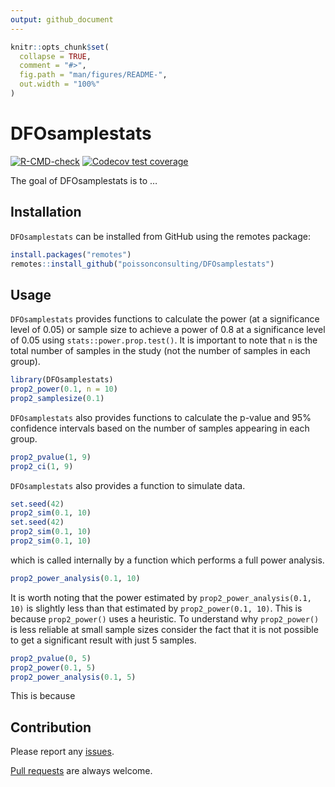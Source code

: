 ```yaml
---
output: github_document
---
```


<!-- README.md is generated from README.Rmd. Please edit that file -->

```r
knitr::opts_chunk$set(
  collapse = TRUE,
  comment = "#>",
  fig.path = "man/figures/README-",
  out.width = "100%"
)
```

# DFOsamplestats

<!-- badges: start -->
[![R-CMD-check](https://github.com/poissonconsulting/DFOsamplestats/actions/workflows/R-CMD-check.yaml/badge.svg)](https://github.com/poissonconsulting/DFOsamplestats/actions/workflows/R-CMD-check.yaml)
[![Codecov test coverage](https://codecov.io/gh/poissonconsulting/DFOsamplestats/branch/main/graph/badge.svg)](https://app.codecov.io/gh/poissonconsulting/DFOsamplestats?branch=main)
<!-- badges: end -->

The goal of DFOsamplestats is to ...

## Installation

`DFOsamplestats` can be installed from GitHub using the remotes package:

```r
install.packages("remotes")
remotes::install_github("poissonconsulting/DFOsamplestats")
```

## Usage

`DFOsamplestats` provides functions to calculate the power (at a significance level of 0.05) or sample size to achieve a power of 0.8 at a significance level of 0.05 using `stats::power.prop.test()`.
It is important to note that `n` is the total number of samples in the study (not the number of samples in each group).

```r
library(DFOsamplestats)
prop2_power(0.1, n = 10)
prop2_samplesize(0.1)
```
`DFOsamplestats` also provides functions to calculate the p-value and 95% confidence intervals based on the number of samples appearing in each group.
```r
prop2_pvalue(1, 9)
prop2_ci(1, 9)
```

`DFOsamplestats` also provides a function to simulate data.

```r
set.seed(42)
prop2_sim(0.1, 10)
set.seed(42)
prop2_sim(0.1, 10)
prop2_sim(0.1, 10)
```
which is called internally by a function which performs a full power analysis.
```r
prop2_power_analysis(0.1, 10)
```

It is worth noting that the power estimated by `prop2_power_analysis(0.1, 10)`
is slightly less than that estimated by `prop2_power(0.1, 10)`.
This is because `prop2_power()` uses a heuristic. 
To understand why `prop2_power()` is less reliable at small sample sizes
consider the fact that it is not possible to get a significant
result with just 5 samples.
```r
prop2_pvalue(0, 5)
prop2_power(0.1, 5)
prop2_power_analysis(0.1, 5)
```

This is because

## Contribution

Please report any [issues](https://github.com/poissonconsulting/DFOsamplestats/issues).

[Pull requests](https://github.com/poissonconsulting/DFOsamplestats/pulls) are always welcome.